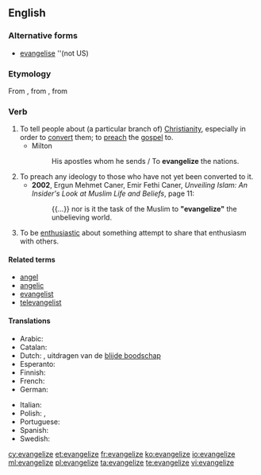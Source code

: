 ==English==

===Alternative forms===
* [[evangelise]] ''(not US)

===Etymology===
From {{etyl|fro|en}} {{term|évangéliser|lang=la}}, from {{etyl|la|en}} {{term|evangelizare|lang=la}}, from {{etyl|grc|en}} {{term| εὐαγγελίζω |lang=grc}}

===Verb===
{{en-verb|evangeliz}}

# To tell people about (a particular branch of) [[Christianity]], especially in order to [[convert]] them; to [[preach]] the [[gospel]] to.
#* Milton
#*: His apostles whom he sends / To '''evangelize''' the nations.
# To preach any ideology to those who have not yet been converted to it.
#* '''2002''', Ergun Mehmet Caner, ‎Emir Fethi Caner, ''Unveiling Islam: An Insider's Look at Muslim Life and Beliefs'', page 11:
#*: {{...}} nor is it the task of the Muslim to '''"evangelize"''' the unbelieving world.
# To be [[enthusiastic]] about something attempt to share that enthusiasm with others.

====Related terms====
* [[angel]]
* [[angelic]]
* [[evangelist]]
* [[televangelist]]

====Translations====
{{trans-top|tell people about Christianity}}
* Arabic: {{t|ar|بَشَّرَ}}
* Catalan: {{t+|ca|evangelitzar}}
* Dutch: {{t|nl|evangeliseren}}, uitdragen van de [[blijde boodschap]]
* Esperanto: {{t|eo|evangeligi}}
* Finnish: {{t|fi|evankelioida}}
* French: {{t+|fr|évangéliser}}
* German: {{t|de|evangelisieren}}
{{trans-mid}}
* Italian: {{t+|it|evangelizzare}}
* Polish: {{t|pl|ewangelizować}}, {{t|pl|głosić dobrą nowinę}}
* Portuguese: {{t+|pt|evangelizar}}
* Spanish: {{t+|es|evangelizar}}
* Swedish: {{t|sv|evangelisera}}
{{trans-bottom}}

[[cy:evangelize]]
[[et:evangelize]]
[[fr:evangelize]]
[[ko:evangelize]]
[[io:evangelize]]
[[ml:evangelize]]
[[pl:evangelize]]
[[ta:evangelize]]
[[te:evangelize]]
[[vi:evangelize]]